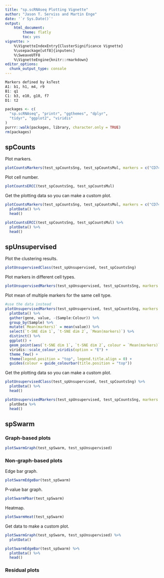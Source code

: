```yaml
---
title: "sp.scRNAseq Plotting Vignette"
author: "Jason T. Serviss and Martin Enge"
date: '`r Sys.Date()`'
output:
    html_document:
        theme: flatly
        toc: yes
vignette: >
    %\VignetteIndexEntry{ClusterSignificance Vignette} 
    %\usepackage[utf8]{inputenc}
    %\SweaveUTF8
    %\VignetteEngine{knitr::rmarkdown} 
editor_options: 
  chunk_output_type: console
---
```


```r
Markers defined by ksTest
A1: b1, h1, m4, r9
B1: q1
C1: b3, e10, g10, f7
D1: t2
```


```r
packages <- c(
  "sp.scRNAseq", "printr", "ggthemes", "dplyr", 
  "tidyr", "ggplot2", "viridis"
)
purrr::walk(packages, library, character.only = TRUE)
rm(packages)
```

## spCounts

Plot markers.
```r
plotCountsMarkers(test_spCountsSng, test_spCountsMul, markers = c("CD74", "ANXA3"))
```

Plot cell number.
```r
plotCountsERCC(test_spCountsSng, test_spCountsMul)
```

Get the plotting data so you can make a custom plot.
```r
plotCountsMarkers(test_spCountsSng, test_spCountsMul, markers = c("CD74", "ANXA3")) %>%
  plotData() %>%
  head()

plotCountsERCC(test_spCountsSng, test_spCountsMul) %>%
  plotData() %>%
  head()
```

## spUnsupervised

Plot the clustering results.
```r
plotUnsupervisedClass(test_spUnsupervised, test_spCountsSng)
```

Plot markers in different cell types.
```r
plotUnsupervisedMarkers(test_spUnsupervised, test_spCountsSng, markers = c("CD74", "ANXA3", "ACTG2"))
```

Plot mean of multiple markers for the same cell type.
```r
#use the data instead
plotUnsupervisedMarkers(test_spUnsupervised, test_spCountsSng, markers = c("CD74", "HLA-DRA", "IL13RA2", "MAGEA4")) %>%
  plotData() %>%
  gather(gene, value, -(Sample:Colour)) %>%
  group_by(Sample) %>%
  mutate(`Mean(markers)` = mean(value)) %>%
  select(`t-SNE dim 1`, `t-SNE dim 2`, `Mean(markers)`) %>%
  distinct() %>%
  ggplot() +
  geom_point(aes(`t-SNE dim 1`, `t-SNE dim 2`, colour = `Mean(markers)`)) +
  viridis::scale_colour_viridis(option = "E") +
  theme_few() +
  theme(legend.position = "top", legend.title.align = 0) +
  guides(colour = guide_colourbar(title.position = "top"))
```

Get the plotting data so you can make a custom plot.

```r
plotUnsupervisedClass(test_spUnsupervised, test_spCountsSng) %>% 
  plotData() %>%
  head()

plotUnsupervisedMarkers(test_spUnsupervised, test_spCountsSng, markers = c("CD74", "ANXA3", "ACTG2")) %>% 
  plotData %>%
  head()
```

## spSwarm

### Graph-based plots

```r
plotSwarmGraph(test_spSwarm, test_spUnsupervised)
```

### Non-graph-based plots

Edge bar graph.
```r
plotSwarmEdgeBar(test_spSwarm)
```

P-value bar graph.
```r
plotSwarmPbar(test_spSwarm)
```

Heatmap.
```r
plotSwarmHeat(test_spSwarm)
```

Get data to make a custom plot.
```r
plotSwarmGraph(test_spSwarm, test_spUnsupervised) %>%
  plotData()

plotSwarmEdgeBar(test_spSwarm) %>%
  plotData() %>%
  head()
```

### Residual plots

